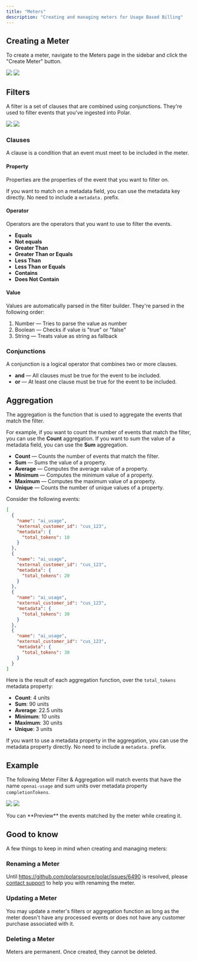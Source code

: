 ```yaml
---
title: "Meters"
description: "Creating and managing meters for Usage Based Billing"
---
```



<Meters />

## Creating a Meter

To create a meter, navigate to the Meters page in the sidebar and click the "Create Meter" button.

<img
  className="block dark:hidden"
  src="/assets/features/usage/create-meter.light.png"
/>
<img
  className="hidden dark:block"
  src="/assets/features/usage/create-meter.dark.png"
/>

## Filters

A filter is a set of clauses that are combined using conjunctions. They're used to filter events that you've ingested into Polar.

<img
  className="block dark:hidden"
  src="/assets/features/usage/filter.light.png"
/>
<img
  className="hidden dark:block"
  src="/assets/features/usage/filter.dark.png"
/>

### Clauses

A clause is a condition that an event must meet to be included in the meter.

#### Property

Properties are the properties of the event that you want to filter on.

If you want to match on a metadata field, you can use the metadata key directly. No need to include a `metadata.` prefix.

#### Operator

Operators are the operators that you want to use to filter the events.

- **Equals**
- **Not equals**
- **Greater Than**
- **Greater Than or Equals**
- **Less Than**
- **Less Than or Equals**
- **Contains**
- **Does Not Contain**

#### Value

Values are automatically parsed in the filter builder. They're parsed in the following order:

1. Number — Tries to parse the value as number
2. Boolean — Checks if value is "true" or "false"
3. String — Treats value as string as fallback

### Conjunctions

A conjunction is a logical operator that combines two or more clauses.

- **and** — All clauses must be true for the event to be included.
- **or** — At least one clause must be true for the event to be included.

## Aggregation

The aggregation is the function that is used to aggregate the events that match the filter.

For example, if you want to count the number of events that match the filter, you can use the **Count** aggregation. If you want to sum the value of a metadata field, you can use the **Sum** aggregation.

- **Count** — Counts the number of events that match the filter.
- **Sum** — Sums the value of a property.
- **Average** — Computes the average value of a property.
- **Minimum** — Computes the minimum value of a property.
- **Maximum** — Computes the maximum value of a property.
- **Unique** — Counts the number of unique values of a property.

<AccordionGroup>
  <Accordion title="Example">

Consider the following events:

```json
[
  {
    "name": "ai_usage",
    "external_customer_id": "cus_123",
    "metadata": {
      "total_tokens": 10
    }
  },
  {
    "name": "ai_usage",
    "external_customer_id": "cus_123",
    "metadata": {
      "total_tokens": 20
    }
  },
  {
    "name": "ai_usage",
    "external_customer_id": "cus_123",
    "metadata": {
      "total_tokens": 30
    }
  },
  {
    "name": "ai_usage",
    "external_customer_id": "cus_123",
    "metadata": {
      "total_tokens": 30
    }
  }
]
```

Here is the result of each aggregation function, over the `total_tokens` metadata property:

- **Count**: 4 units
- **Sum**: 90 units
- **Average**: 22.5 units
- **Minimum**: 10 units
- **Maximum**: 30 units
- **Unique**: 3 units

</Accordion>
</AccordionGroup>

If you want to use a metadata property in the aggregation, you can use the metadata property directly. No need to include a `metadata.` prefix.

## Example

The following Meter Filter & Aggregation will match events that have the name `openai-usage` and sum units over metadata property `completionTokens`.

<img
  className="block dark:hidden"
  src="/assets/features/usage/meter.light.png"
/>
<img
  className="hidden dark:block"
  src="/assets/features/usage/meter.dark.png"
/>

<Tip>
  You can **Preview** the events matched by the meter while creating it.
</Tip>

## Good to know

A few things to keep in mind when creating and managing meters:

### Renaming a Meter

Until https://github.com/polarsource/polar/issues/6490 is resolved, please [contact support](/support) to help you with renaming the meter.

### Updating a Meter

You may update a meter's filters or aggregation function as long as the meter doesn't have any processed events or does not have any customer purchase associated with it.

### Deleting a Meter

Meters are permanent. Once created, they cannot be deleted.

